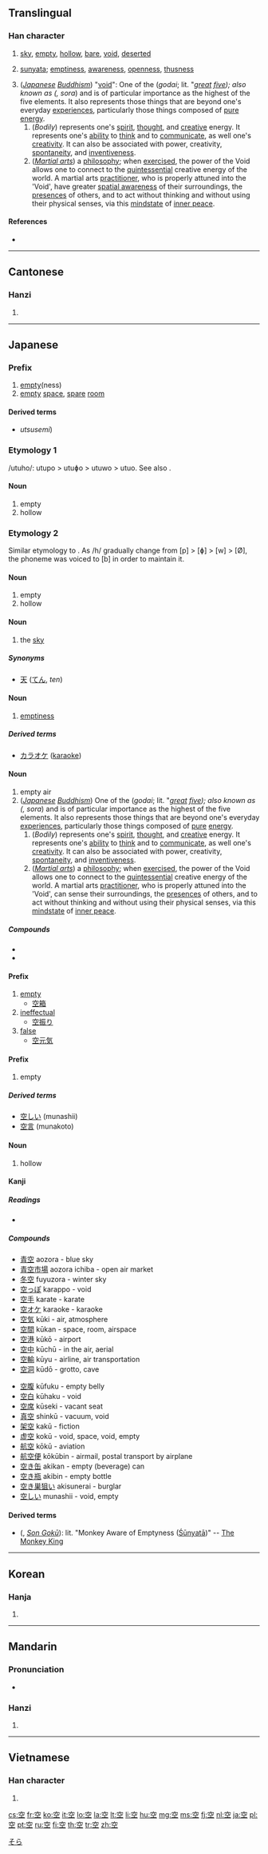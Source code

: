 ==Translingual==
{{stroke order|strokes=8}}

===Han character===
{{Han char|rn=116|rad=穴|as=03|sn=8|four=3010<sub>1</sub>|canj=十金一 (JCM)|ids=⿱[[穴]][[工]]}}

# [[sky]], [[empty]], [[hollow]], [[bare]], [[void]], [[deserted]]
# {{context|Buddhism|lang=mul}} [[sunyata]]; [[emptiness]], [[awareness]], [[openness]], [[thusness]]
# (''[[Japanese]] [[Buddhism]]'') "[[Wikipedia:Five elements (Japanese philosophy)#Kū|void]]":  One of the {{l|ja|五大}} (''godai''; lit. "''[[great]] [[five]]); also known as {{l|ja|天}} ({{l|ja|そら}}, sora'') and is of particular importance as the highest of the five elements.  It also represents those things that are beyond one's everyday [[experience]]s, particularly those things composed of [[pure]] [[energy]].
## (''Bodily'') represents one's [[spirit]], [[thought]], and [[creative]] energy. It represents one's [[ability]] to [[think]] and to [[communicate]], as well one's [[creativity]]. It can also be associated with power, creativity, [[spontaneity]], and [[inventiveness]].
## (''[[martial art|Martial arts]]'') a [[philosophy]]; when [[exercise]]d, the power of the Void allows one to connect to the [[quintessential]] creative energy of the world. A martial arts [[practitioner]], who is properly attuned into the 'Void', have greater [[visucentric|spatial awareness]] of their surroundings, the [[presence]]s of others, and to act without thinking and without using their physical senses, via this [[mindstate]] of [[inner peace]].

====References====
* {{Han ref|kx=0863.010|dkj=25415|dj=1289.080|hdz=42719.080|uh=7A7A|ud=31354|bh=AAC5|bd=43717}}

----

==Cantonese==
===Hanzi===
{{yue-hanzi|jyut=|y=hung1}}

# {{defn|lang=yue|sort=穴03}}

----

==Japanese==
{{wikipedia|lang=ja}}

===Prefix===
{{ja-pos|k|prefix|hira=うつ|rom=utsu}}

# [[empty]](ness)
# [[empty]] [[space]], [[spare]] [[room]]

====Derived terms====
* {{l|ja|空蝉}} ''utsusemi'')

===Etymology 1===
/utuho/: utupo > utuɸo > utuwo > utuo. See also {{term|空|utsubo}}.

====Noun====
{{ja-noun|k|hira=うつお|hhira=うつほ|rom=utsuo}}

# empty
# hollow

===Etymology 2===

Similar etymology to {{term|空|utsuo}}. As /h/ gradually change from [p] > [ɸ] > [w] > [Ø], the phoneme was voiced to [b] in order to maintain it.

====Noun====
{{ja-noun|k|hira=うつぼ|rom=utsubo}}

# empty
# hollow

====Noun====
{{ja-noun|k|hira=そら|rom=sora}}

# the [[sky]]

=====Synonyms=====
* [[天]] ([[てん]], ''ten'')

====Noun====
{{ja-noun|k|hira=から|rom=kara}}

# [[emptiness]]

=====Derived terms=====
* [[カラオケ]] ([[karaoke]])

====Noun====
{{ja-noun|k|hira=くう|rom=kū}}

# empty air
# (''[[Japanese]] [[Buddhism]]'') One of the {{l|ja|五大}} (''godai''; lit. "''[[great]] [[five]]); also known as {{l|ja|天}} ({{l|ja|そら}}, sora'') and is of particular importance as the highest of the five elements.  It also represents those things that are beyond one's everyday [[experience]]s, particularly those things composed of [[pure]] [[energy]].
## (''Bodily'') represents one's [[spirit]], [[thought]], and [[creative]] energy. It represents one's [[ability]] to [[think]] and to [[communicate]], as well one's [[creativity]]. It can also be associated with power, creativity, [[spontaneity]], and [[inventiveness]].
## (''[[martial art|Martial arts]]'') a [[philosophy]]; when [[exercise]]d, the power of the Void allows one to connect to the [[quintessential]] creative energy of the world. A martial arts [[practitioner]], who is properly attuned into the 'Void', can sense their surroundings, the [[presence]]s of others, and to act without thinking and without using their physical senses, via this [[mindstate]] of [[inner peace]].

=====Compounds=====
* {{l|ja|真空|tr=しんくう, ''shinkū''|gloss=vacuum}}
* {{l|ja|空気|tr=くうき, ''kūki''|gloss=air}}

====Prefix====
{{ja-pos|k|prefix|hira=から|rom=kara}}

# [[empty]]
#* [[空箱]]
# [[ineffectual]]
#* [[空振り]]
# [[false]]
#* [[空元気]]

====Prefix====
{{ja-pos|k|prefix|hira=むな|rom=muna}}

# empty

=====Derived terms=====
* [[空しい]] (munashii)
* [[空言]] (munakoto)

====Noun====
{{ja-noun|k|hira=うろ|rom=uro}}

# hollow

====Kanji====
{{ja-kanji|grade=1|rs=穴03}}

=====Readings=====
* {{ja-readings|on=[[くう]] (''[[kū]]''), [[うろ]] (''[[uro]]'')|kun=[[から]] (''[[kara]]''), [[あく]] (''[[aku]]''), [[そら]] (''[[sora]]''), [[すく]] (''[[suku]]''), [[むな]] (''[[muna]]''), [[うつ]] (''[[utsu]]''), [[うつぼ]] (''[[utsubo]]''), [[うつお]] (''[[utsuo]]'')}}

=====Compounds=====
{{top2}}
* [[青空]] aozora - blue sky
* [[青空市場]] aozora ichiba - open air market
* [[冬空]] fuyuzora - winter sky
* [[空っぽ]] karappo - void
* [[空手]] karate - karate
* [[空オケ]] karaoke - karaoke
* [[空気]] kūki - air, atmosphere
* [[空間]] kūkan - space, room, airspace
* [[空港]] kūkō - airport
* [[空中]] kūchū - in the air, aerial
* [[空輸]] kūyu - airline, air transportation
* [[空洞]] kūdō - grotto, cave
{{mid2}}
* [[空腹]] kūfuku - empty belly
* [[空白]] kūhaku - void
* [[空席]] kūseki - vacant seat
* [[真空]] shinkū - vacuum, void
* [[架空]] kakū - fiction
* [[虚空]] kokū - void, space, void, empty
* [[航空]] kōkū - aviation
* [[航空便]] kōkūbin - airmail, postal transport by airplane
* [[空き缶]] akikan - empty (beverage) can
* [[空き瓶]] akibin - empty bottle
* [[空き巣狙い]] akisunerai - burglar
* [[空しい]] munashii - void, empty
{{bottom}}

====Derived terms====
* {{l|ja|孫悟空}} ({{l|ja|そんごくう}}, ''[[Son Gokū]]''): lit. "Monkey Aware of Emptyness ([[Wikipedia:Śūnyatā|Śūnyatā]])" --  [[Wikipedia:Sun Wukong|The Monkey King]]

[[Category:1000 Japanese basic words|そら]]

----

==Korean==

===Hanja===
{{ko-hanja|hangeul=[[공]]|eumhun=빌|rv=gong|mr=kong|y=kong|ehrv=bil}}

# {{defn|lang=ko|sort=穴03}}

----

==Mandarin==

===Pronunciation===
* {{audio|Zh-kong.ogg|Audio}}

===Hanzi===
{{cmn-hanzi|pin=[[kōng]] ([[kong1]]), [[kǒng]] ([[kong3]]), [[kòng]] ([[kong4]])|wg=k'ung<sup>1</sup>, k'ung<sup>3</sup>, k'ung<sup>4</sup>}}

# {{defn|lang=cmn|sort=穴03}}

----

==Vietnamese==

===Han character===
{{vi-hantu|[[không]], [[khỏng]], [[cung]], [[khung]]|rs=穴03}}

# {{defn|lang=vi|sort=穴03}}

[[cs:空]]
[[fr:空]]
[[ko:空]]
[[it:空]]
[[lo:空]]
[[la:空]]
[[lt:空]]
[[li:空]]
[[hu:空]]
[[mg:空]]
[[ms:空]]
[[fj:空]]
[[nl:空]]
[[ja:空]]
[[pl:空]]
[[pt:空]]
[[ru:空]]
[[fi:空]]
[[th:空]]
[[tr:空]]
[[zh:空]]